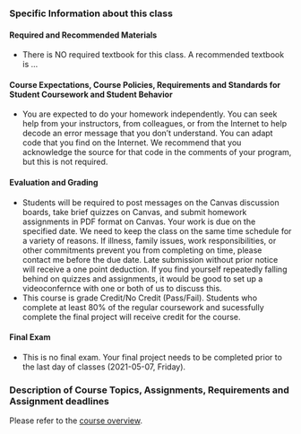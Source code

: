### Specific Information about this class

#### Required and Recommended Materials	
+ There is NO required textbook for this class. A recommended textbook is ...

#### Course Expectations, Course Policies, Requirements and Standards for Student Coursework and Student Behavior
+ You are expected to do your homework independently. You can seek help from your instructors, from colleagues, or from the Internet to help decode an error message that you don't understand. You can adapt code that you find on the Internet. We recommend that you acknowledge the source for that code in the comments of your program, but this is not required.

#### Evaluation and Grading
+ Students will be required to post messages on the Canvas discussion boards, take brief quizzes on Canvas, and submit homework assignments in PDF format on Canvas. Your work is due on the specified date. We need to keep the class on the same time schedule for a variety of reasons. If illness, family issues, work responsibilities, or other commitments prevent you from completing on time, please contact me before the due date. Late submission without prior notice will receive a one point deduction. If you find yourself repeatedly falling behind on quizzes and assignments, it would be good to set up a videoconfernce with one or both of us to discuss this.
+ This course is grade Credit/No Credit (Pass/Fail). Students who complete at least 80% of the regular coursework and sucessfully complete the final project will receive credit for the course.

#### Final Exam
+ This is no final exam. Your final project needs to be completed prior to the last day of classes (2021-05-07, Friday).

### Description of Course Topics, Assignments, Requirements and Assignment deadlines

Please refer to the [course overview](https://pmean.github.io/docs/5505-overview.Rmd).

